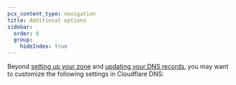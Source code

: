 ```yaml
---
pcx_content_type: navigation
title: Additional options
sidebar:
  order: 8
  group:
    hideIndex: true
---
```



Beyond [setting up your zone](/dns/zone-setups/) and [updating your DNS records](/dns/manage-dns-records/), you may want to customize the following settings in Cloudflare DNS:

<DirectoryListing />
